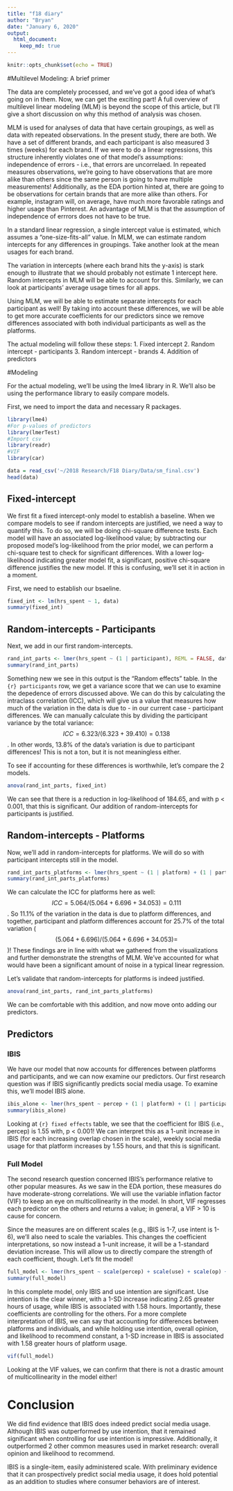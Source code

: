 ```yaml
---
title: "f18 diary"
author: "Bryan"
date: "January 6, 2020"
output: 
  html_document:
    keep_md: true
---
```


```r
knitr::opts_chunk$set(echo = TRUE)
```

#Multilevel Modeling: A brief primer

The data are completely processed, and we've got a good idea of what's going on in them. Now, we can get the exciting part! A full overview of multilevel linear modeling (MLM) is beyond the scope of this article, but I'll give a short discussion on why this method of analysis was chosen. 

MLM is used for analyses of data that have certain groupings, as well as data with repeated observations. In the present study, there are both. We have a set of different brands, and each participant is also measured 3 times (weeks) for each brand. If we were to do a linear regressions, this structure inherently violates one of that model's assumptions: independence of errors - i.e., that errors are uncorrelaed. In repeated measures observations, we're going to have observations that are more alike than others since the same person is going to have multiple measurements! Additionally, as the EDA portion hinted at, there are going to be observations for certain brands that are more alike than others. For example, instagram will, on average, have much more favorable ratings and higher usage than Pinterest. An advantage of MLM is that the assumption of independence of errrors does not have to be true. 

In a standard linear regression, a single intercept value is estimated, which assumes a "one-size-fits-all" value. In MLM, we can estimate random intercepts for any differences in groupings. Take another look at the mean usages for each brand.

The variation in intercepts (where each brand hits the y-axis) is stark enough to illustrate that we should probably not estimate 1 intercept here. Random intercepts in MLM will be able to account for this. Similarly, we can look at participants' average usage times for all apps.

Using MLM, we will be able to estimate separate intercepts for each participant as well! By taking into account these differences, we will be able to get more accurate coefficients for our predictors since we remove differences associated with both individual participants as well as the platforms. 

The actual modeling will follow these steps:
1. Fixed intercept 
2. Random intercept - participants
3. Random intercept - brands
4. Addition of predictors

#Modeling

For the actual modeling, we'll be using the lme4 library in R. We'll also be using the performance library to easily compare models.

First, we need to import the data and necessary R packages.

```r
library(lme4)
#For p-values of predictors
library(lmerTest)
#Import csv
library(readr)
#VIF
library(car)

data = read_csv('~/2018 Research/F18 Diary/Data/sm_final.csv') 
head(data)
```

## Fixed-intercept

We first fit a fixed intercept-only model to establish a baseline. When we compare models to see if random intercepts are justified, we need a way to quantify this. To do so, we will be doing chi-square difference tests. Each model will have an associated log-likelihood value; by subtracting our proposed model's log-likelihood from the prior model, we can perform a chi-square test to check for significant differences. With a lower log-likelihood indicating greater model fit, a significant, positive chi-square difference justifies the new model. If this is confusing, we'll set it in action in a moment.

First, we need to establish our bsaeline. 

```r
fixed_int <- lm(hrs_spent ~ 1, data)
summary(fixed_int)
```

## Random-intercepts - Participants

Next, we add in our first random-intercepts. 

```r
rand_int_parts <- lmer(hrs_spent ~ (1 | participant), REML = FALSE, data)
summary(rand_int_parts)
```

Something new we see in this output is the "Random effects" table. In the ```{r} participants``` row, we get a variance score that we can use to examine the depedence of errors discussed above. We can do this by calculating the intraclass correlation (ICC), which will give us a value that measures how much of the variation in the data is due to - in our current case - participant differences. We can manually calculate this by dividing the participant variance by the total variance: $$ICC=6.323/(6.323+39.410)=0.138$$. In other words, 13.8% of the data's variation is due to participant differences! This is not a ton, but it is not meaningless either.

To see if accounting for these differences is worthwhile, let's compare the 2 models.

```r
anova(rand_int_parts, fixed_int)
```

We can see that there is a reduction in log-likelihood of 184.65, and with p < 0.001, that this is significant. Our addition of random-intercepts for participants is justified.

## Random-intercepts - Platforms

Now, we'll add in random-intercepts for platforms. We will do so with participant intercepts still in the model. 

```r
rand_int_parts_platforms <- lmer(hrs_spent ~ (1 | platform) + (1 | participant), REML = FALSE, data)
summary(rand_int_parts_platforms)
```

We can calculate the ICC for platforms here as well: $$ICC=5.064/(5.064+6.696+34.053)=0.111$$. So 11.1% of the variation in the data is due to platform differences, and together, participant and platform differences account for 25.7% of the total variation ($$(5.064 + 6.696)/(5.064+6.696+34.053)=$$)! These findings are in line with what we gathered from the visualizations and further demonstrate the strengths of MLM. We've accounted for what would have been a significant amount of noise in a typical linear regression. 

Let's validate that random-intercepts for platforms is indeed justified.

```r
anova(rand_int_parts, rand_int_parts_platforms)
```

We can be comfortable with this addition, and now move onto adding our predictors. 

## Predictors

### IBIS

We have our model that now accounts for differences between platforms and participants, and we can now examine our predictors. Our first research question was if IBIS significantly predicts social media usage. To examine this, we'll model IBIS alone. 

```r
ibis_alone <- lmer(hrs_spent ~ percep + (1 | platform) + (1 | participant), REML = FALSE, data)
summary(ibis_alone)
```

Looking at ```{r} fixed effects``` table, we see that the coefficient for IBIS (i.e., percep) is 1.55 with, p < 0.001! We can interpret this as a 1-unit increase in IBIS (for each increasing overlap chosen in the scale), weekly social media usage for that platform increases by 1.55 hours, and that this is significant. 


### Full Model

The second research question concerned IBIS's performance relative to other popular measures. As we saw in the EDA portion, these measures do have moderate-strong correlations. We will use the variable inflation factor (VIF) to keep an eye on multicollinearity in the model. In short, VIF regresses each predictor on the others and returns a value; in general, a VIF > 10 is cause for concern. 

Since the measures are on different scales (e.g., IBIS is 1-7, use intent is 1-6), we'll also need to scale the variables. This changes the coefficient interpretations, so now instead a 1-unit increase, it will be a 1-standard deviation increase. This will allow us to directly compare the strength of each coefficient, though. Let's fit the model!

```r
full_model <- lmer(hrs_spent ~ scale(percep) + scale(use) + scale(op) + scale(rec) + (1 | platform) + (1 | participant), REML = FALSE, data)
summary(full_model)
```

In this complete model, only IBIS and use intention are significant. Use intention is the clear winner, with a 1-SD increase indicating 2.65 greater hours of usage, while IBIS is associated with 1.58 hours. Importantly, these coefficients are controlling for the others. For a more complete interpretation of IBIS, we can say that accounting for differences between platforms and individuals, and while holding use intention, overall opinion, and likelihood to recommend constant, a 1-SD increase in IBIS is associated with 1.58 greater hours of platform usage. 

```r
vif(full_model)
```

Looking at the VIF values, we can confirm that there is not a drastic amount of multicollinearity in the model either! 

# Conclusion

We did find evidence that IBIS does indeed predict social media usage. Although IBIS was outperformed by use intention, that it remained significant when controlling for use intention is impressive. Additionally, it outperformed 2 other common measures used in market research: overall opinion and likelihood to recommend.

IBIS is a single-item, easily administered scale. With preliminary evidence that it can prospectively predict social media usage, it does hold potential as an addition to studies where consumer behaviors are of interest. 
